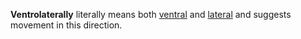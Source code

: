 '''Ventrolaterally''' literally means both [[ventral]] and [[lateral]] and suggests movement in this direction.
{{stub}}
